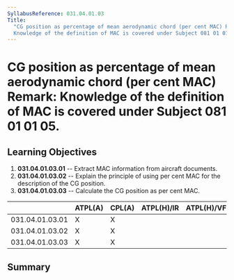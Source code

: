 ```yaml
---
SyllabusReference: 031.04.01.03
Title:
  "CG position as percentage of mean aerodynamic chord (per cent MAC) Remark:
  Knowledge of the definition of MAC is covered under Subject 081 01 01 05."
---
```


# CG position as percentage of mean aerodynamic chord (per cent MAC) Remark: Knowledge of the definition of MAC is covered under Subject 081 01 01 05.

## Learning Objectives

1.  **031.04.01.03.01** -- Extract MAC information from aircraft documents.
2.  **031.04.01.03.02** -- Explain the principle of using per cent MAC for the
    description of the CG position.
3.  **031.04.01.03.03** -- Calculate the CG position as per cent MAC.

|                 | ATPL(A) | CPL(A) | ATPL(H)/IR | ATPL(H)/VFR | CPL(H) | IR  | CBIR(A) |
| --------------- | ------- | ------ | ---------- | ----------- | ------ | --- | ------- |
| 031.04.01.03.01 | X       | X      |            |             |        |     |         |
| 031.04.01.03.02 | X       | X      |            |             |        |     |         |
| 031.04.01.03.03 | X       | X      |            |             |        |     |         |

## Summary
